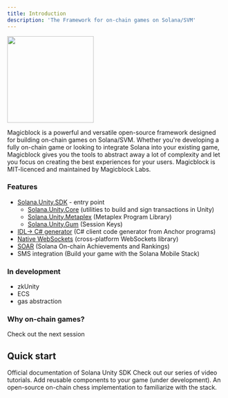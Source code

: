 ```yaml
---
title: Introduction
description: 'The Framework for on-chain games on Solana/SVM'
---
```


<img height="200" src="/images/Magicblock_framework.png" />

Magicblock is a powerful and versatile open-source framework designed for building on-chain games on Solana/SVM. 
Whether you're developing a fully on-chain game or looking to integrate Solana into your existing game, Magicblock gives you the tools to abstract away a lot of complexity and let you focus on creating the best experiences for your users. 
Magicblock is MIT-licenced and maintained by Magicblock Labs. 


### Features
- [Solana.Unity.SDK](https://docs.magicblock.gg/SolanaUnitySDK/overview) - entry point
  - [Solana.Unity.Core](https://github.com/magicblock-labs/Solana.Unity-Core) (utilities to build and sign transactions in Unity)
  - [Solana.Unity.Metaplex](https://github.com/magicblock-labs/Solana.Unity.Metaplex) (Metaplex Program Library)
  - [Solana.Unity.Gum](https://github.com/magicblock-labs/Solana.Unity.Metaplex) (Session Keys)
- [IDL-> C# generator](https://github.com/magicblock-labs/Solana.Unity.Anchor) (C# client code generator from Anchor programs) 
- [Native WebSockets](https://github.com/magicblock-labs/NativeWebSocket) (cross-platform WebSockets library)
- [SOAR](https://docs.magicblock.gg/Frameworks/SOAR) (Solana On-chain Achievements and Rankings)
- SMS integration (Build your game with the Solana Mobile Stack)

### In development
- zkUnity
- ECS
- gas abstraction

### Why on-chain games? 
Check out the next session

## Quick start 

<CardGroup cols={2}>
  <Card
    title="Solana Unity SDK"
    icon="screwdriver-wrench"
    href="https://assetstore.unity.com/packages/decentralization/infrastructure/solana-sdk-for-unity-246931"
  >
    Official documentation of Solana Unity SDK
  </Card>
  <Card
    title="Video tutorials"
    icon="youtube"
    href="https://www.youtube.com/@Magicblock-Labs"
  >
    Check out our series of video tutorials.
  </Card>
  <Card
    title="Add Components"
    icon="code"
    href=""
  >
    Add reusable components to your game (under development).
  </Card>
  <Card
    title="Game tutorials"
    icon="stars"
    href="https://docs.magicblock.gg/onchain_chess/on-chain%20chess"
  >
    An open-source on-chain chess implementation to familiarize with the stack. 
  </Card>
</CardGroup>
